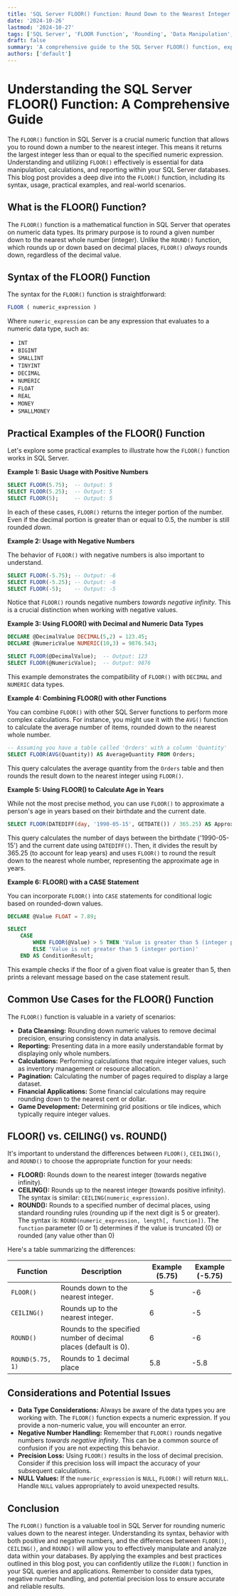 ```yaml
---
title: 'SQL Server FLOOR() Function: Round Down to the Nearest Integer (Examples & Use Cases)'
date: '2024-10-26'
lastmod: '2024-10-27'
tags: ['SQL Server', 'FLOOR Function', 'Rounding', 'Data Manipulation', 'T-SQL', 'Database', 'Integer', 'Numeric Functions']
draft: false
summary: 'A comprehensive guide to the SQL Server FLOOR() function, explaining its purpose, syntax, and usage with practical examples. Learn how to round down numeric values to the nearest integer in your SQL queries.'
authors: ['default']
---
```


# Understanding the SQL Server FLOOR() Function: A Comprehensive Guide

The `FLOOR()` function in SQL Server is a crucial numeric function that allows you to round down a number to the nearest integer.  This means it returns the largest integer less than or equal to the specified numeric expression.  Understanding and utilizing `FLOOR()` effectively is essential for data manipulation, calculations, and reporting within your SQL Server databases. This blog post provides a deep dive into the `FLOOR()` function, including its syntax, usage, practical examples, and real-world scenarios.

## What is the FLOOR() Function?

The `FLOOR()` function is a mathematical function in SQL Server that operates on numeric data types. Its primary purpose is to round a given number down to the nearest whole number (integer). Unlike the `ROUND()` function, which rounds up or down based on decimal places, `FLOOR()` *always* rounds down, regardless of the decimal value.

## Syntax of the FLOOR() Function

The syntax for the `FLOOR()` function is straightforward:

```sql
FLOOR ( numeric_expression )
```

Where `numeric_expression` can be any expression that evaluates to a numeric data type, such as:

*   `INT`
*   `BIGINT`
*   `SMALLINT`
*   `TINYINT`
*   `DECIMAL`
*   `NUMERIC`
*   `FLOAT`
*   `REAL`
*   `MONEY`
*   `SMALLMONEY`

## Practical Examples of the FLOOR() Function

Let's explore some practical examples to illustrate how the `FLOOR()` function works in SQL Server.

**Example 1: Basic Usage with Positive Numbers**

```sql
SELECT FLOOR(5.75);  -- Output: 5
SELECT FLOOR(5.25);  -- Output: 5
SELECT FLOOR(5);     -- Output: 5
```

In each of these cases, `FLOOR()` returns the integer portion of the number.  Even if the decimal portion is greater than or equal to 0.5, the number is still rounded *down*.

**Example 2: Usage with Negative Numbers**

The behavior of `FLOOR()` with negative numbers is also important to understand.

```sql
SELECT FLOOR(-5.75); -- Output: -6
SELECT FLOOR(-5.25); -- Output: -6
SELECT FLOOR(-5);    -- Output: -5
```

Notice that `FLOOR()` rounds negative numbers *towards negative infinity*.  This is a crucial distinction when working with negative values.

**Example 3: Using FLOOR() with Decimal and Numeric Data Types**

```sql
DECLARE @DecimalValue DECIMAL(5,2) = 123.45;
DECLARE @NumericValue NUMERIC(10,3) = 9876.543;

SELECT FLOOR(@DecimalValue);  -- Output: 123
SELECT FLOOR(@NumericValue);  -- Output: 9876
```

This example demonstrates the compatibility of `FLOOR()` with `DECIMAL` and `NUMERIC` data types.

**Example 4:  Combining FLOOR() with other Functions**

You can combine `FLOOR()` with other SQL Server functions to perform more complex calculations. For instance, you might use it with the `AVG()` function to calculate the average number of items, rounded down to the nearest whole number.

```sql
-- Assuming you have a table called 'Orders' with a column 'Quantity'
SELECT FLOOR(AVG(Quantity)) AS AverageQuantity FROM Orders;
```

This query calculates the average quantity from the `Orders` table and then rounds the result down to the nearest integer using `FLOOR()`.

**Example 5: Using FLOOR() to Calculate Age in Years**

While not the most precise method, you can use `FLOOR()` to approximate a person's age in years based on their birthdate and the current date.

```sql
SELECT FLOOR(DATEDIFF(day, '1990-05-15', GETDATE()) / 365.25) AS ApproximateAge;
```

This query calculates the number of days between the birthdate ('1990-05-15') and the current date using `DATEDIFF()`. Then, it divides the result by 365.25 (to account for leap years) and uses `FLOOR()` to round the result down to the nearest whole number, representing the approximate age in years.

**Example 6:  FLOOR() with a CASE Statement**

You can incorporate `FLOOR()` into `CASE` statements for conditional logic based on rounded-down values.

```sql
DECLARE @Value FLOAT = 7.89;

SELECT
    CASE
        WHEN FLOOR(@Value) > 5 THEN 'Value is greater than 5 (integer portion)'
        ELSE 'Value is not greater than 5 (integer portion)'
    END AS ConditionResult;
```

This example checks if the floor of a given float value is greater than 5, then prints a relevant message based on the case statement result.

## Common Use Cases for the FLOOR() Function

The `FLOOR()` function is valuable in a variety of scenarios:

*   **Data Cleansing:**  Rounding down numeric values to remove decimal precision, ensuring consistency in data analysis.
*   **Reporting:** Presenting data in a more easily understandable format by displaying only whole numbers.
*   **Calculations:** Performing calculations that require integer values, such as inventory management or resource allocation.
*   **Pagination:** Calculating the number of pages required to display a large dataset.
*   **Financial Applications:**  Some financial calculations may require rounding down to the nearest cent or dollar.
*   **Game Development:**  Determining grid positions or tile indices, which typically require integer values.

## FLOOR() vs. CEILING() vs. ROUND()

It's important to understand the differences between `FLOOR()`, `CEILING()`, and `ROUND()` to choose the appropriate function for your needs:

*   **FLOOR():**  Rounds down to the nearest integer (towards negative infinity).
*   **CEILING():** Rounds up to the nearest integer (towards positive infinity).  The syntax is similar: `CEILING(numeric_expression)`.
*   **ROUND():** Rounds to a specified number of decimal places, using standard rounding rules (rounding up if the next digit is 5 or greater).  The syntax is: `ROUND(numeric_expression, length[, function])`. The `function` parameter (0 or 1) determines if the value is truncated (0) or rounded (any value other than 0)

Here's a table summarizing the differences:

| Function  | Description                                              | Example (5.75) | Example (-5.75) |
|-----------|----------------------------------------------------------|----------------|-----------------|
| `FLOOR()` | Rounds down to the nearest integer.                     | 5              | -6              |
| `CEILING()`| Rounds up to the nearest integer.                       | 6              | -5              |
| `ROUND()` | Rounds to the specified number of decimal places (default is 0). | 6              | -6              |
| `ROUND(5.75, 1)` | Rounds to 1 decimal place| 5.8 | -5.8 |

## Considerations and Potential Issues

*   **Data Type Considerations:** Always be aware of the data types you are working with. The `FLOOR()` function expects a numeric expression. If you provide a non-numeric value, you will encounter an error.
*   **Negative Number Handling:**  Remember that `FLOOR()` rounds negative numbers *towards negative infinity*.  This can be a common source of confusion if you are not expecting this behavior.
*   **Precision Loss:** Using `FLOOR()` results in the loss of decimal precision. Consider if this precision loss will impact the accuracy of your subsequent calculations.
*   **NULL Values:**  If the `numeric_expression` is `NULL`, `FLOOR()` will return `NULL`. Handle `NULL` values appropriately to avoid unexpected results.

## Conclusion

The `FLOOR()` function is a valuable tool in SQL Server for rounding numeric values down to the nearest integer.  Understanding its syntax, behavior with both positive and negative numbers, and the differences between `FLOOR()`, `CEILING()`, and `ROUND()` will allow you to effectively manipulate and analyze data within your databases. By applying the examples and best practices outlined in this blog post, you can confidently utilize the `FLOOR()` function in your SQL queries and applications. Remember to consider data types, negative number handling, and potential precision loss to ensure accurate and reliable results.